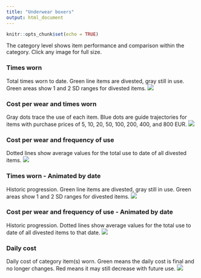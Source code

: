 ```yaml
---
title: "Underwear boxers"
output: html_document
---
```


```r
knitr::opts_chunk$set(echo = TRUE)

```

The category level shows item performance and comparison within the category. Click any image for full size.

### Times worn
Total times worn to date. Green line items are divested, gray still in use. Green areas show 1 and 2 SD ranges for divested items.
[![](https://www.dropbox.com/s/68s92sq99g89kmg/Category-Underwear_boxers-Times_used.png?raw=1)](https://www.dropbox.com/s/68s92sq99g89kmg/Category-Underwear_boxers-Times_used.png?raw=1){target="_blank"}

### Cost per wear and times worn
Gray dots trace the use of each item. Blue dots are guide trajectories for items with purchase prices of 5, 10, 20, 50, 100, 200, 400, and 800 EUR.
[![](https://www.dropbox.com/s/dspynhmoxid16n3/Category-Underwear_boxers-Cost_and_Cumulative_use.png?raw=1)](https://www.dropbox.com/s/dspynhmoxid16n3/Category-Underwear_boxers-Cost_and_Cumulative_use.png?raw=1){target="_blank"}

### Cost per wear and frequency of use
Dotted lines show average values for the total use to date of all divested items.
[![](https://www.dropbox.com/s/jbw6fca8dqvtbw0/Category-Underwear_boxers.png?raw=1)](https://www.dropbox.com/s/jbw6fca8dqvtbw0/Category-Underwear_boxers.png?raw=1){target="_blank"}

### Times worn - Animated by date
Historic progression. Green line items are divested, gray still in use. Green areas show 1 and 2 SD ranges for divested items. 
![](https://www.dropbox.com/s/t0891j244ggve81/Category-Underwear_boxers-Times_used-animation.gif?raw=1)

### Cost per wear and frequency of use - Animated by date
Historic progression. Dotted lines show average values for the total use to date of all divested items to that date.
![](https://www.dropbox.com/s/8om9aj5vomdes2p/Category-Underwear_boxers-animation.gif?raw=1)

### Daily cost
Daily cost of category item(s) worn. Green means the daily cost is final and no longer changes. Red means it may still decrease with future use.
[![](https://www.dropbox.com/s/hq6mhmxfm781mwf/Category-Underwear_boxers-Daily_cost.png?raw=1)](https://www.dropbox.com/s/hq6mhmxfm781mwf/Category-Underwear_boxers-Daily_cost.png?raw=1){target="_blank"}

